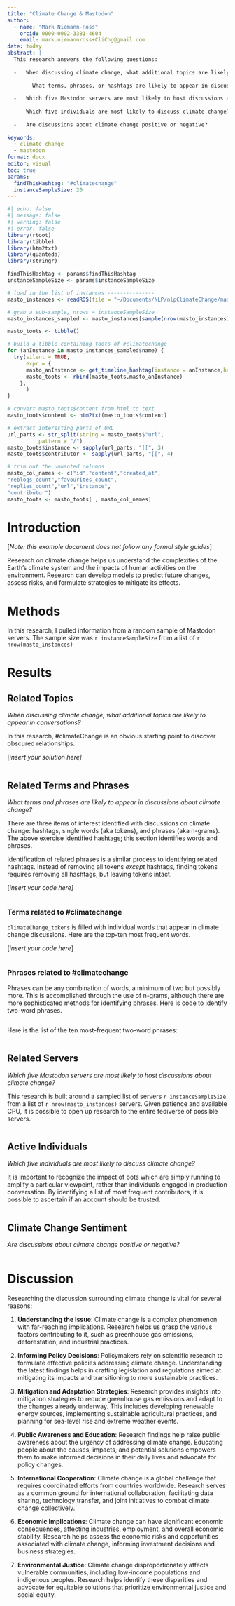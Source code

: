 ```yaml
---
title: "Climate Change & Mastodon"
author:
  - name: "Mark Niemann-Ross"
    orcid: 0000-0002-3381-4604
    email: mark.niemannross+CliChg@gmail.com
date: today
abstract: |
  This research answers the following questions:
  
  -   When discussing climate change, what additional topics are likely to appear in conversations?
  
    -   What terms, phrases, or hashtags are likely to appear in discussions about climate change?
  
  -   Which five Mastodon servers are most likely to host discussions about climate change?
  
  -   Which five individuals are most likely to discuss climate change?
  
  -   Are discussions about climate change positive or negative?
  
keywords: 
  - climate change
  - mastodon
format: docx
editor: visual
toc: true
params:
  findThisHashtag: "#climatechange"
  instanceSampleSize: 20
---
```


```r
#| echo: false
#| message: false
#| warning: false
#| error: false
library(rtoot)
library(tibble)
library(htm2txt)
library(quanteda)
library(stringr)

findThisHashtag <- params$findThisHashtag
instanceSampleSize <- params$instanceSampleSize

# load in the list of instances ---------------
masto_instances <- readRDS(file = "~/Documents/NLP/nlpClimateChange/mastodon_instances.RDS")

# grab a sub-sample, nrows = instanceSampleSize
masto_instances_sampled <- masto_instances[sample(nrow(masto_instances), instanceSampleSize), ]

masto_toots <- tibble()

# build a tibble containing toots of #climatechange
for (anInstance in masto_instances_sampled$name) {
  try(silent = TRUE, 
      expr = {
      masto_anInstance <- get_timeline_hashtag(instance = anInstance,hashtag = "climatechange")
      masto_toots <- rbind(masto_toots,masto_anInstance)
    },
      )
}

# convert masto_toots$content from html to text
masto_toots$content <- htm2txt(masto_toots$content)

# extract interesting parts of URL
url_parts <- str_split(string = masto_toots$"url",
          pattern = "/")
masto_toots$instance <- sapply(url_parts, "[[", 3)
masto_toots$contributor <- sapply(url_parts, "[[", 4)

# trim out the unwanted columns
masto_col_names <- c("id","content","created_at",
"reblogs_count","favourites_count",
"replies_count","url","instance",
"contributor")
masto_toots <- masto_toots[ , masto_col_names]

```

# Introduction

\[*Note: this example document does not follow any formal style guides*\]

Research on climate change helps us understand the complexities of the Earth's climate system and the impacts of human activities on the environment. Research can develop models to predict future changes, assess risks, and formulate strategies to mitigate its effects.

# Methods

In this research, I pulled information from a random sample of Mastodon servers. The sample size was `r instanceSampleSize` from a list of `r nrow(masto_instances)`

# Results

## Related Topics

*When discussing climate change, what additional topics are likely to appear in conversations?*

In this research, #climateChange is an obvious starting point to discover obscured relationships.

\[*insert your solution here\]*

```r

```

## Related Terms and Phrases

*What terms and phrases are likely to appear in discussions about climate change?*

There are three items of interest identified with discussions on climate change: hashtags, single words (aka tokens), and phrases (aka n-grams). The above exercise identified hashtags; this section identifies words and phrases.

Identification of related phrases is a similar process to identifying related hashtags. Instead of removing all tokens *except* hashtags, finding tokens requires removing all hashtags, but leaving tokens intact.

\[*insert your code here\]*

```r

```

### Terms related to #climatechange

`climateChange_tokens` is filled with individual words that appear in climate change discussions. Here are the top-ten most frequent words.

\[*insert your code here*\]

```r

```

### Phrases related to #climatechange

Phrases can be any combination of words, a minimum of two but possibly more. This is accomplished through the use of n-grams, although there are more sophisticated methods for identifying phrases. Here is code to identify two-word phrases.

```r

```

Here is the list of the ten most-frequent two-word phrases:

```r

```

## Related Servers

*Which five Mastodon servers are most likely to host discussions about climate change?*

This research is built around a sampled list of servers `r instanceSampleSize` from a list of `r nrow(masto_instances)` servers. Given patience and available CPU, it is possible to open up research to the entire fediverse of possible servers.

```r

```

## Active Individuals

*Which five individuals are most likely to discuss climate change?*

It is important to recognize the impact of bots which are simply running to amplify a particular viewpoint, rather than individuals engaged in production conversation. By identifying a list of most frequent contributors, it is possible to ascertain if an account should be trusted.

```r

```

## Climate Change Sentiment

*Are discussions about climate change positive or negative?*

```r

```

# Discussion

Researching the discussion surrounding climate change is vital for several reasons:

1.  **Understanding the Issue**: Climate change is a complex phenomenon with far-reaching implications. Research helps us grasp the various factors contributing to it, such as greenhouse gas emissions, deforestation, and industrial practices.

2.  **Informing Policy Decisions**: Policymakers rely on scientific research to formulate effective policies addressing climate change. Understanding the latest findings helps in crafting legislation and regulations aimed at mitigating its impacts and transitioning to more sustainable practices.

3.  **Mitigation and Adaptation Strategies**: Research provides insights into mitigation strategies to reduce greenhouse gas emissions and adapt to the changes already underway. This includes developing renewable energy sources, implementing sustainable agricultural practices, and planning for sea-level rise and extreme weather events.

4.  **Public Awareness and Education**: Research findings help raise public awareness about the urgency of addressing climate change. Educating people about the causes, impacts, and potential solutions empowers them to make informed decisions in their daily lives and advocate for policy changes.

5.  **International Cooperation**: Climate change is a global challenge that requires coordinated efforts from countries worldwide. Research serves as a common ground for international collaboration, facilitating data sharing, technology transfer, and joint initiatives to combat climate change collectively.

6.  **Economic Implications**: Climate change can have significant economic consequences, affecting industries, employment, and overall economic stability. Research helps assess the economic risks and opportunities associated with climate change, informing investment decisions and business strategies.

7.  **Environmental Justice**: Climate change disproportionately affects vulnerable communities, including low-income populations and indigenous peoples. Research helps identify these disparities and advocate for equitable solutions that prioritize environmental justice and social equity.
